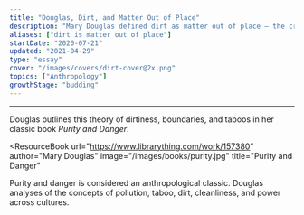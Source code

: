 ```yaml
---
title: "Douglas, Dirt, and Matter Out of Place"
description: "Mary Douglas defined dirt as matter out of place – the crossing of boundaries"
aliases: ["dirt is matter out of place"]
startDate: "2020-07-21"
updated: "2021-04-29"
type: "essay"
cover: "/images/covers/dirt-cover@2x.png"
topics: ["Anthropology"]
growthStage: "budding"
---
```


<BasicImage
  width="950px"
  alt="Mary Douglas defined dirt as matter out of place. Socks are not inherently dirty all the time."
  src="https://res.cloudinary.com/dxj9qr5gj/image/upload/v1619766341/maggieappleton.com/notes/douglas-dirt/Douglas_1_ptxejg.png"
/>

<BasicImage
  width="880px"
  alt="A piece of toast is not inherently dirty, but a sock on a piece of toast is gross. As is finding toast in a sock drawer."
  src="https://res.cloudinary.com/dxj9qr5gj/image/upload/v1619766340/maggieappleton.com/notes/douglas-dirt/Douglas_2_gzamdm.png"
/>

<BasicImage
  width="880px"
  alt="What offends us here is the crossing of boundaries"
  src="https://res.cloudinary.com/dxj9qr5gj/image/upload/v1619766339/maggieappleton.com/notes/douglas-dirt/Douglas_3_lsoet3.png"
/>

---

Douglas outlines this theory of dirtiness, boundaries, and taboos in her classic book _Purity and Danger_.

<ResourceBook
  url="https://www.librarything.com/work/157380"
  author="Mary Douglas"
  image="/images/books/purity.jpg"
  title="Purity and Danger"
>
  Purity and danger is considered an anthropological classic. Douglas analyses
  of the concepts of pollution, taboo, dirt, cleanliness, and power across
  cultures.
</ResourceBook>
